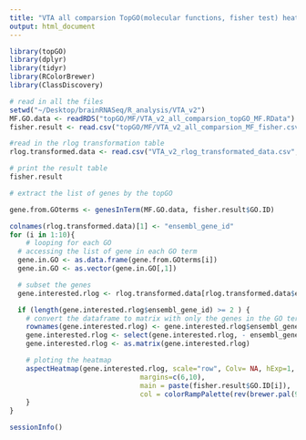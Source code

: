 ```yaml
---
title: "VTA all comparsion TopGO(molecular functions, fisher test) heatmaps"
output: html_document
---
```

```r
library(topGO)
library(dplyr)
library(tidyr)
library(RColorBrewer)
library(ClassDiscovery)
```

```r
# read in all the files
setwd("~/Desktop/brainRNASeq/R_analysis/VTA_v2")
MF.GO.data <- readRDS("topGO/MF/VTA_v2_all_comparsion_topGO_MF.RData")
fisher.result <- read.csv("topGO/MF/VTA_v2_all_comparsion_MF_fisher.csv", header = TRUE, stringsAsFactors = FALSE)

#read in the rlog transformation table
rlog.transformed.data <- read.csv("VTA_v2_rlog_transformated_data.csv", header = TRUE, stringsAsFactors = FALSE)
```

```r
# print the result table
fisher.result
```

```r
# extract the list of genes by the topGO

gene.from.GOterms <- genesInTerm(MF.GO.data, fisher.result$GO.ID)

colnames(rlog.transformed.data)[1] <- "ensembl_gene_id"
for (i in 1:10){
	# looping for each GO
  # accessing the list of gene in each GO term
  gene.in.GO <- as.data.frame(gene.from.GOterms[i])
  gene.in.GO <- as.vector(gene.in.GO[,1])

  # subset the genes 
  gene.interested.rlog <- rlog.transformed.data[rlog.transformed.data$ensembl_gene_id %in% gene.in.GO, ]

  if (length(gene.interested.rlog$ensembl_gene_id) >= 2 ) {
    # convert the dataframe to matrix with only the genes in the GO term
    rownames(gene.interested.rlog) <- gene.interested.rlog$ensembl_gene_id
    gene.interested.rlog <- select(gene.interested.rlog, - ensembl_gene_id)
    gene.interested.rlog <- as.matrix(gene.interested.rlog)

    # ploting the heatmap
    aspectHeatmap(gene.interested.rlog, scale="row", Colv= NA, hExp=1, wExp=1.5, 
    							margins=c(6,10),
    							main = paste(fisher.result$GO.ID[i]),
    							col = colorRampPalette(rev(brewer.pal(9,"RdBu")))(255))
    }
}
```

```r
sessionInfo()
```